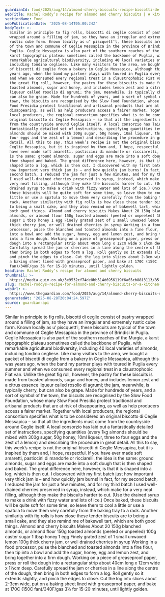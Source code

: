 ```yaml
---
guardianId: food/2025/aug/14/almond-cherry-biscuits-recipe-biscotti-de-ceglie-rachel-roddy
webTitle: Rachel Roddy’s recipe for almond and cherry biscuits | A kitchen in Rome
sectionName: Food
webPublicationDate: '2025-08-14T05:00:24Z'
bodyText: >-
  Similar in principle to fig rolls, biscotti di ceglie consist of pastry
  wrapped around a filling of jam, so they have an irregular and extremely
  rustic cube form. Known locally as u’ piscquett’l, these biscuits are typical
  of the town and commune of Ceglie Messapica in the province of Brindisi in
  Puglia. Ceglie Messapica is also part of the southern reaches of the Murgia, a
  karst topographic plateau sometimes called the backbone of Puglia, with
  remarkable agricultural biodiversity, including 40 local varieties of almonds,
  including tondino cegliese. Like many visitors to the area, we bought a packet
  of biscotti di ceglie from a bakery in Ceglie Messapica, although this was
  years ago, when the band my partner plays with toured in Puglia every summer
  and when we consumed every regional treat in a claustrophobic Fiat van. Unlike
  the great fig roll, however, the pastry for these biscuits is made from
  toasted almonds, sugar and honey, and includes lemon zest and a citrus essence
  liqueur called rosolio di agrumi; the jam, meanwhile, is typically cherry, but
  can also be grape. Made for hundreds of years, and a sort of symbol of the
  town, the biscuits are recognised by the Slow Food Foundation, whose many Slow
  Food Presidia protect traditional and artisanal products that are at risk of
  disappearing, as well as help producers access a fairer market. Together with
  local producers, the regional consortium specifies what is to be considered an
  original biscotto di Ceglie Messapica – so that all the ingredients must come
  from the countryside around Ceglie itself. A local consorzio has laid out a
  fantastically detailed set of instructions, specifying quantities (every 1kg
  almonds should be mixed with 300g sugar, 50g honey, 10ml liqueur, three to
  four eggs and the zest of a lemon) and describing the procedure in great
  detail. All this to say, this week’s recipe is not the original biscotti di
  Ceglie Messapica, but it is inspired by them and, I hope, respectful. If you
  have ever made soft amaretti, pasticcini di mandorle or ricciarelli, the idea
  is the same: ground almonds, sugar and eggs are made into a soft dough that is
  then shaped and baked. The great difference here, however, is that it is
  shaped into a log, which is then cut. I discovered with my first batch just
  how important very thick jam is – and how quickly jam burns! In fact, for my
  second batch, I reduced the jam for just a few minutes, and for my third batch
  I used well-drained cherries preserved in syrup, instead, which make for a
  very neat filling, although they make the biscuits harder to cut. (Use the
  drained syrup to make a drink with fizzy water and lots of ice.) Once baked,
  these biscuits will be quite soft for some time, so leave them to cool a
  little or use a spatula to move them very carefully from the baking tray to a
  rack. Another similarity with fig rolls is how close these tender biscuits are
  to being a small cake, and they also remind me of bakewell tart, which are
  both good things. Almond and cherry biscuits Makes About 20 150g blanched
  almonds, or almond flour 150g toasted almonds (peeled or unpeeled) 100g caster
  sugar 1 tbsp honey 1 egg Finely grated zest of 1 small unwaxed lemon 100g
  thick cherry jam, or well drained cherries in syrup Working in a food
  processor, pulse the blanched and toasted almonds into a fine flour, then tip
  into a bowl and add the sugar, honey, egg and lemon zest, and bring together
  into a firm dough. Working on a piece of greaseproof paper, press or roll the
  dough into a rectangular strip about 40cm long x 12cm wide x 1½cm deep.
  Carefully spread the jam or cherries in a line along the centre of the dough,
  then bring in both edges to form a log. Roll gently so it extends slightly,
  and pinch the edges to close. Cut the log into slices about 2-3cm wide, put on
  a baking sheet lined with greaseproof paper, and bake at 170C (150C
  fan)/340F/gas 3½ for 15-20 minutes, until lightly golden.
headline: Rachel Roddy’s recipe for almond and cherry biscuits
thumbnail: >-
  https://media.guim.co.uk/3e9532cf74de8bb514d6956119f6a65cb8813113/85_783_2325_1860/500.jpg
slug: rachel-roddys-recipe-for-almond-and-cherry-biscuits-or-a-kitchen-in-rome
webUrl: >-
  https://www.theguardian.com/food/2025/aug/14/almond-cherry-biscuits-recipe-biscotti-de-ceglie-rachel-roddy
generatedAt: '2025-08-28T20:04:24.597Z'
source: guardian-api
---
```

Similar in principle to fig rolls, biscotti di ceglie consist of pastry wrapped around a filling of jam, so they have an irregular and extremely rustic cube form. Known locally as u’ piscquett’l, these biscuits are typical of the town and commune of Ceglie Messapica in the province of Brindisi in Puglia. Ceglie Messapica is also part of the southern reaches of the Murgia, a karst topographic plateau sometimes called the backbone of Puglia, with remarkable agricultural biodiversity, including 40 local varieties of almonds, including tondino cegliese. Like many visitors to the area, we bought a packet of biscotti di ceglie from a bakery in Ceglie Messapica, although this was years ago, when the band my partner plays with toured in Puglia every summer and when we consumed every regional treat in a claustrophobic Fiat van. Unlike the great fig roll, however, the pastry for these biscuits is made from toasted almonds, sugar and honey, and includes lemon zest and a citrus essence liqueur called rosolio di agrumi; the jam, meanwhile, is typically cherry, but can also be grape. Made for hundreds of years, and a sort of symbol of the town, the biscuits are recognised by the Slow Food Foundation, whose many Slow Food Presidia protect traditional and artisanal products that are at risk of disappearing, as well as help producers access a fairer market. Together with local producers, the regional consortium specifies what is to be considered an original biscotto di Ceglie Messapica – so that all the ingredients must come from the countryside around Ceglie itself. A local consorzio has laid out a fantastically detailed set of instructions, specifying quantities (every 1kg almonds should be mixed with 300g sugar, 50g honey, 10ml liqueur, three to four eggs and the zest of a lemon) and describing the procedure in great detail. All this to say, this week’s recipe is not the original biscotti di Ceglie Messapica, but it is inspired by them and, I hope, respectful. If you have ever made soft amaretti, pasticcini di mandorle or ricciarelli, the idea is the same: ground almonds, sugar and eggs are made into a soft dough that is then shaped and baked. The great difference here, however, is that it is shaped into a log, which is then cut. I discovered with my first batch just how important very thick jam is – and how quickly jam burns! In fact, for my second batch, I reduced the jam for just a few minutes, and for my third batch I used well-drained cherries preserved in syrup, instead, which make for a very neat filling, although they make the biscuits harder to cut. (Use the drained syrup to make a drink with fizzy water and lots of ice.) Once baked, these biscuits will be quite soft for some time, so leave them to cool a little or use a spatula to move them very carefully from the baking tray to a rack. Another similarity with fig rolls is how close these tender biscuits are to being a small cake, and they also remind me of bakewell tart, which are both good things. Almond and cherry biscuits Makes About 20 150g blanched almonds, or almond flour 150g toasted almonds (peeled or unpeeled) 100g caster sugar 1 tbsp honey 1 egg Finely grated zest of 1 small unwaxed lemon 100g thick cherry jam, or well drained cherries in syrup Working in a food processor, pulse the blanched and toasted almonds into a fine flour, then tip into a bowl and add the sugar, honey, egg and lemon zest, and bring together into a firm dough. Working on a piece of greaseproof paper, press or roll the dough into a rectangular strip about 40cm long x 12cm wide x 1½cm deep. Carefully spread the jam or cherries in a line along the centre of the dough, then bring in both edges to form a log. Roll gently so it extends slightly, and pinch the edges to close. Cut the log into slices about 2-3cm wide, put on a baking sheet lined with greaseproof paper, and bake at 170C (150C fan)/340F/gas 3½ for 15-20 minutes, until lightly golden.
